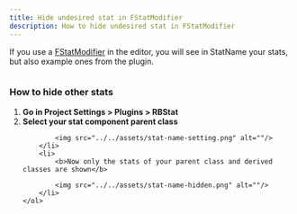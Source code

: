 ```yaml
---
title: Hide undesired stat in FStatModifier
description: How to hide undesired stat in FStatModifier
---
```



If you use a [FStatModifier](/structs/fstatmodifier) in the editor, you will see in StatName your stats, but also example ones from the plugin.

<img src="../../assets/stat-name-all.png" alt=""/>

### How to hide other stats

<Steps>
	<ol>
		<li>
			<b>Go in Project Settings > Plugins > RBStat</b>
		</li>
		<li>
			<b>Select your stat component parent class</b>
			
			<img src="../../assets/stat-name-setting.png" alt=""/>
		</li>
		<li>
			<b>Now only the stats of your parent class and derived classes are shown</b>
			
			<img src="../../assets/stat-name-hidden.png" alt=""/>
		</li>
	</ol>
</Steps>
